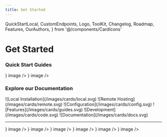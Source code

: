 ```yaml
---
title: Get Started
---
```


  QuickStartLocal,
  CustomEndpoints,
  Logo,
  ToolKit,
  Changelog,
  Roadmap,
  Features,
  OurAuthors,
} from '@/components/CardIcons'

# Get Started

### Quick Start Guides

<div>
  <Cards num={2}>
    <Cards.Card title="" href="/docs/quick_start/local_setup" icon={<QuickStartLocal />} image />
    <Cards.Card
      title=""
      href="/docs/quick_start/custom_endpoints"
      icon={<CustomEndpoints />}
      image
    />
  </Cards>
</div>

### Explore our Documentation

<Cards num={6}>
  <Cards.Card href="/docs/local" title="Local Installation" image arrow>
    ![Local Installation](/images/cards/local.svg)
  </Cards.Card>
  <Cards.Card href="/docs/remote" title="Remote Hosting" image arrow>
    ![Remote Hosting](/images/cards/remote.svg)
  </Cards.Card>
  <Cards.Card href="/docs/configuration" title="Configuration" image arrow>
    ![Configuration](/images/cards/config.svg)
  </Cards.Card>
  <Cards.Card href="/docs/user_guides" title="User Guides" image arrow>
    ![Features](/images/cards/guides.svg)
  </Cards.Card>
  <Cards.Card href="/docs/development" title="Development" image arrow>
    ![Development](/images/cards/code.svg)
  </Cards.Card>
  <Cards.Card href="/docs/documentation" title="Documentation" image arrow>
    ![Documentation](/images/cards/docs.svg)
  </Cards.Card>
</Cards>

---

<div>
  <Cards num={3}>
    <Cards.Card title="" href="/about" icon={<Logo />} image />
    <Cards.Card title="" href="/changelog" icon={<Changelog />} image />
    <Cards.Card title="" href="/docs/features" icon={<Features />} image />
    <Cards.Card title="" href="/toolkit" icon={<ToolKit />} image />
    <Cards.Card title="" href="/blog/2025-02-20_2025_roadmap" icon={<Roadmap />} image />
    <Cards.Card title="" href="/authors" icon={<OurAuthors />} image />
  </Cards>
</div>
